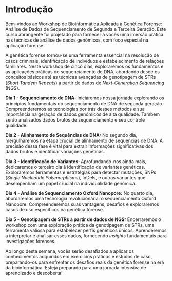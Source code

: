 # Introdução {#sec-introduction .unnumbered}

Bem-vindos ao Workshop de Bioinformática Aplicada à Genética Forense: Análise de Dados de Sequenciamento de Segunda e Terceira Geração. Este curso abrangente foi projetado para fornecer a vocês uma imersão prática nas técnicas de análise de dados genômicos, com foco especial na aplicação forense.

A genética forense tornou-se uma ferramenta essencial na resolução de casos criminais, identificação de indivíduos e estabelecimento de relações familiares. Neste workshop de cinco dias, exploraremos os fundamentos e as aplicações práticas do sequenciamento de DNA, abordando desde os conceitos básicos até as técnicas avançadas de genotipagem de STRs (*Short Tandem Repeats*) a partir de dados de *Next-Generation Sequencing* (NGS).

**Dia 1 - Sequenciamento de DNA:** Iniciaremos nossa jornada explorando os princípios fundamentais do sequenciamento de DNA de segunda geração. Compreenderemos as tecnologias por trás desses métodos e sua importância na geração de dados genômicos de alta qualidade. Também serão analisados dados brutos de sequenciamento e seu controle qualidade.

**Dia 2 - Alinhamento de Sequências de DNA:** No segundo dia, mergulharemos na etapa crucial de alinhamento de sequências de DNA. A precisão dessa fase é vital para extrair informações significativas dos dados brutos e identificar variações genéticas.

**Dia 3 - Identificação de Variantes:** Aprofundando-nos ainda mais, dedicaremos o terceiro dia à identificação de variantes genéticas. Exploraremos ferramentas e estratégias para detectar mutações, SNPs (*Single Nucleotide Polymorphisms*), InDels, e outras variantes que desempenham um papel crucial na individualidade genômica.

**Dia 4 - Análise de Sequenciamento Oxford Nanopore:** No quarto dia, abordaremos uma tecnologia revolucionária: o sequenciamento Oxford Nanopore. Compreenderemos suas vantagens, desafios e exploraremos casos de uso específicos na genética forense.

**Dia 5 - Genotipagem de STRs a partir de dados de NGS:** Encerraremos o workshop com uma exploração prática da genotipagem de STRs, uma ferramenta valiosa para estabelecer perfis genéticos únicos. Aprenderemos a interpretar e analisar esses dados, fornecendo *insights* fundamentais para investigações forenses.

Ao longo desta semana, vocês serão desafiados a aplicar os conhecimentos adquiridos em exercícios práticos e estudos de caso, preparando-os para enfrentar os desafios reais da genética forense na era da bioinformática. Esteja preparado para uma jornada intensiva de aprendizado e descoberta!
